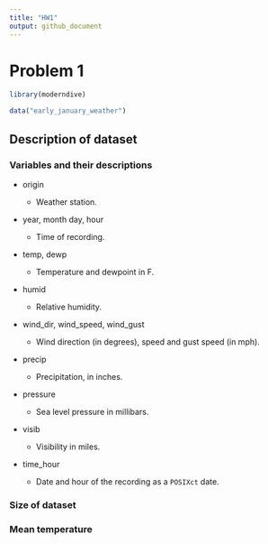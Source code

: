 ```yaml
---
title: "HW1"
output: github_document
---
```


# Problem 1

```r
library(moderndive)

data("early_january_weather")
```

## Description of dataset

### Variables and their descriptions

*   origin

    * Weather station.
  
*   year, month day, hour

    * Time of recording.
  
*   temp, dewp

    * Temperature and dewpoint in F.
  
*   humid

    * Relative humidity.
  
*   wind_dir, wind_speed, wind_gust

    * Wind direction (in degrees), speed and gust speed (in mph).
  
*   precip

    * Precipitation, in inches.
  
*   pressure

    * Sea level pressure in millibars.
  
*   visib

    * Visibility in miles.
  
*   time_hour

    * Date and hour of the recording as a `POSIXct` date.
  
### Size of dataset


### Mean temperature







